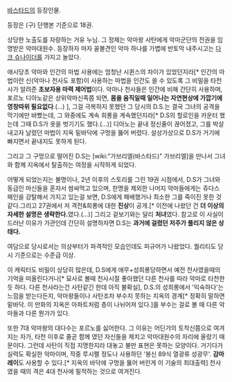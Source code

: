 [[바스타드]]의 등장인물.

등장은 (구) 단행본 기준으로 18권.

상당한 노출도를 자랑하는 거유 누님. 그 정체는 악마왕 사탄에게 악마군단의 전권을 임명받은 악마대원수. 등장하자 마자 꼴볼견인 악마 하나를 가볍에 반토막 내주시고는 [[다크 슈나이더]]를 가지고 놀았다.

애시당초 악마와 인간의 마법 사용에는 엄청난 시퀸스의 차이가 있었던지라[* 인간의 마법이란 신(악마나 천사도 포함)이 사용하는 마법을 인간도 쓸 수 있도록 그 비밀을 타천사가 알려준 '''초보자용 마력 제어법'''이다. 악마나 천사들은 인간에 비해 간단히 사용하며, 포르노 디아노같은 상위악마신족쯤 되면, '''몸을 움직일때 일어나는 자연현상에 가깝기에 영창따위 필요없다'''.(…) ], 그걸 극복하지 못했던 그 당시의 D.S.는 결국 그녀의 공격을 막기에만 바빴는데, 그 와중에도 계속 희롱을 계속했던지라[* D.S의 할로인을 카운터 했는데 그때 D.S가 옷을 벗기기도 했다.(…)] 디아노는 끝내 정신줄이 끊어졌고, 그를 박살내고자 날렸던 마법이 지옥 밑바닥에 구멍을 뚫어 버렸다. 설상가상으로 D.S가 거기에 빠지면서 끝내지도 못하게 된다.

그리고 그 구멍으로 떨어진 D.S는 [wiki:"가브리엘(바스타드)" 가브리엘]을 만나서 그녀와 함께 지옥에서 탈출하는 여정을 시작하게 되었다.

어떻게 되었는지는 불명이나, 2년 이후의 스토리를 그린 19권 시점에서, D.S가 그녀와 동급인 마신들을 혼자서 쌈싸먹고 있으며, 한명을 제외한 나머지 악마들에게는 쥬다스 페인을 강탈해서 가지고 있는걸 보면, D.S에게 패배했거나 최소한 그를 죽이진 못한 것 같다.그리고 27권에서 저 격전&희롱에 대한 '''진상'''이 공개.[* 이전에 나왔던 건 '''더 이상의 자세한 설명은 생략한다.'''였다.(…)] 그리고 겉보기와는 달리 '''처녀'''였다. 참고로 이 사실이 드러난 이유가 가관인데 간단히 설명하자면 D.S는 '''과거에 걸렸던 저주가 풀리지 않은 상태다.''' 

여담으로 당시로서는 의상부터가 파격적인 모습인데도 피규어가 나왔었다. 퀄리티도 당시 기준으로는 수준급 이상.

이 캐릭터도 비밀이 상당히 많은데, D.S에게 애무+성희롱당하면서 예전 천사였을때의 기억을 떠올린다거나[* 묘사로 볼때 천사시절 좋아했던 다른 천사를 따라 악마로 타천한듯 하다. 다른 천사라는건 사탄같긴 한데 아직 불확실], D.S.의 성희롱에서 '익숙하다'는 느낌을 받는다든지, 악마왕들이나 사탄조차 부수지 못하는 지옥의 경계[* 정확히 말하면 밑바닥. 이 만화의 지옥은 아파트처럼 층이 나뉘어져 있다.]를 부수는 걸로 볼 때 다른 악마들과 다른 뭔가가 있다. 

또한 7대 악마왕의 대다수는 포르노를 싫어한다. 그 이유는 어딘가의 토착신쯤으로 여겨지는 자가, 타천 이후로 줄곧 함께 였던 자신들을 제치고 악마대원수의 자리에 올랐기 때문이다. 그런데 사탄이 직접 지명한지라 대놓고 불만 표현은 못하는 모양이다. 거기다가 실력도 확실한 악마이며, 작중 루시펠 정도나 사용하던 '봉신 89식 열광류 성광무'. '''감마 레이'''도 사용할 수 있다.[* 지옥의 바닥에 구멍을 뚫어 버린게 이 기술의 최대출력] 천사였을 때의 격은 4대 천사에 필적하는 것으로 여겨진다.
